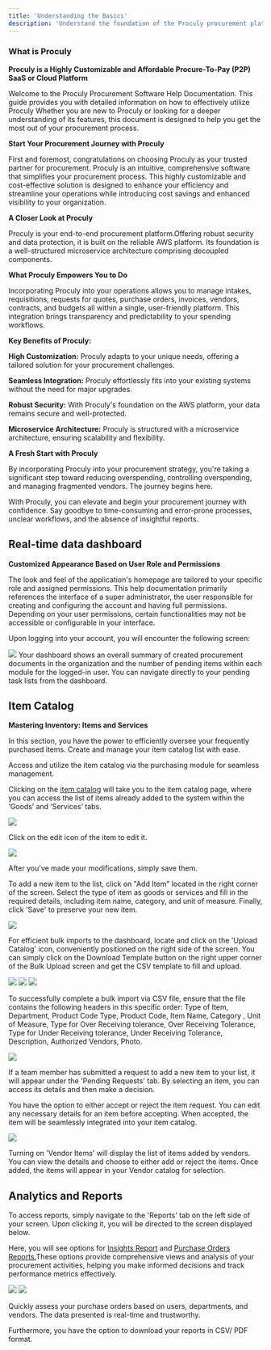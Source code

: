 ```yaml
---
title: 'Understanding the Basics'
description: 'Understand the foundation of the Proculy procurement platform and start your journey'
---
```


### What is Proculy

**Proculy is a Highly Customizable and Affordable Procure-To-Pay (P2P) SaaS or Cloud Platform**

Welcome to the Proculy Procurement Software Help Documentation. This guide provides you with detailed information on how to effectively utilize Proculy Whether you are new to Proculy or looking for a deeper understanding of its features, this document is designed to help you get the most out of your procurement process.


**Start Your Procurement Journey with Proculy**

First and foremost, congratulations on choosing Proculy as your trusted partner for procurement. Proculy is an intuitive, comprehensive software that simplifies your procurement process. This highly customizable and cost-effective solution is designed to enhance your efficiency and streamline your operations while introducing cost savings and enhanced visibility to your organization.

**A Closer Look at Proculy**

Proculy is your end-to-end procurement platform.Offering robust security and data protection, it is built  on the reliable AWS platform. Its foundation is a well-structured microservice architecture comprising decoupled components.

**What Proculy Empowers You to Do**

Incorporating Proculy into your operations allows you to manage intakes, requisitions, requests for quotes, purchase orders, invoices, vendors, contracts, and budgets all within a single, user-friendly platform. This integration brings transparency and predictability to your spending workflows.

**Key Benefits of Proculy:**

**High Customization:** Proculy adapts to your unique needs, offering a tailored solution for your procurement challenges.

**Seamless Integration:** Proculy effortlessly fits into your existing systems without the need for major upgrades.

**Robust Security:** With Proculy's foundation on the AWS platform, your data remains secure and well-protected.

**Microservice Architecture:** Proculy is structured with a microservice architecture, ensuring scalability and flexibility.


**A Fresh Start with Proculy**

By incorporating Proculy into your procurement strategy, you're taking a significant step toward reducing overspending, controlling overspending, and managing fragmented vendors. The journey begins here.

With Proculy, you can elevate and begin your procurement journey with confidence. Say goodbye to time-consuming and error-prone processes, unclear workflows, and the absence of insightful reports.

## Real-time data dashboard

**Customized Appearance Based on User Role and Permissions**

The look and feel of the application's homepage are tailored to your specific role and assigned permissions. This help documentation primarily references the interface of a super administrator, the user responsible for creating and configuring the account and having full permissions. Depending on your user permissions, certain functionalities may not be accessible or configurable in your interface.

Upon logging into your account, you will encounter the following screen:

<Frame>
    <img src="/images/1.png" style={{borderRadius: '0.5rem'}}/>
</Frame>

<Info>
Your dashboard shows an overall summary of created procurement documents in the organization and the number of pending items within each module for the logged-in user. You can navigate directly to your pending task lists from the dashboard.
</Info>

## Item Catalog

**Mastering Inventory: Items and Services**

In this section, you have the power to efficiently oversee your frequently purchased items. Create and manage your item catalog list with ease.

Access and utilize the item catalog via the purchasing module for seamless management.

Clicking on the <a href="https://www.proculy.com/app/inventory/item-master" target="_blank">item catalog</a> will take you to the item catalog page, where you can access the list of items already added to the system within the ‘Goods’ and ‘Services’ tabs.

<Frame>
    <img src="/images/2.png" style={{borderRadius: '0.5rem'}}/>
</Frame>

Click on the edit icon of the item to edit it.

<Frame>
    <img src="/images/3.png" style={{borderRadius: '0.5rem'}}/>
</Frame>

After you've made your modifications, simply save them.

To add a new item to the list, click on "Add Item" located in the right corner of the screen. Select the type of item as goods or services and fill in the required details, including item name, category, and unit of measure. Finally, click 'Save' to preserve your new item.

<Frame>
    <img src="/images/4.png" style={{borderRadius: '0.5rem'}}/>
</Frame>


For efficient bulk imports to the dashboard, locate and click on the 'Upload Catalog' icon, conveniently positioned on the right side of the screen. You can simply click on the Download Template button on the right upper corner of the Bulk Upload screen and get the CSV template to fill and upload.

<Frame>
    <img src="/images/5.png" style={{borderRadius: '0.5rem'}}/>
</Frame>
<Frame>
    <img src="/images/6.png" style={{borderRadius: '0.5rem'}}/>
</Frame>

<Frame>
    <img src="/images/7.png" style={{borderRadius: '0.5rem'}}/>
</Frame>

To successfully complete a bulk import via CSV file, ensure that the file contains the following headers in this specific order: Type of Item, Department, Product Code Type, Product Code, Item Name, Category , Unit of Measure, Type for Over Receiving tolerance, Over Receiving Tolerance, Type for Under Receiving tolerance, Under Receiving Tolerance, Description, Authorized Vendors, Photo.

<Frame>
    <img src="/images/8.png" style={{borderRadius: '0.5rem'}}/>
</Frame>

If a team member has submitted a request to add a new item to your list, it will appear under the 'Pending Requests' tab. By selecting an item, you can access its details and then make a decision.

You have the option to either accept or reject the item request. You can edit any necessary details for an item before accepting. When accepted, the item will be seamlessly integrated into your item catalog.

<Frame>
    <img src="/images/9.png" style={{borderRadius: '0.5rem'}}/>
</Frame>

Turning on 'Vendor Items' will display the list of items added by vendors. You can view the details and choose to either add or reject the items. Once added, the items will appear in your Vendor catalog for selection.


## Analytics and Reports

To access reports, simply navigate to the 'Reports' tab on the left side of your screen. Upon clicking it, you will be directed to the screen displayed below.

Here, you will see options for <a href="https://www.proculy.com/app/reports/common-reports" target="_blank">Insights Report</a>  and <a href="https://www.proculy.com/app/reports/purchase-orders-by-users" target="_blank">Purchase Orders Reports.</a>These options provide comprehensive views and analysis of your procurement activities, helping you make informed decisions and track performance metrics effectively.

<Frame>
    <img src="/images/10.png" style={{borderRadius: '0.5rem'}}/>
</Frame>

<Frame>
    <img src="/images/11.png" style={{borderRadius: '0.5rem'}}/>
</Frame>

Quickly assess your purchase orders based on users, departments, and vendors.  The data presented is real-time and trustworthy.

Furthermore, you have the option to download your reports  in CSV/ PDF format.



